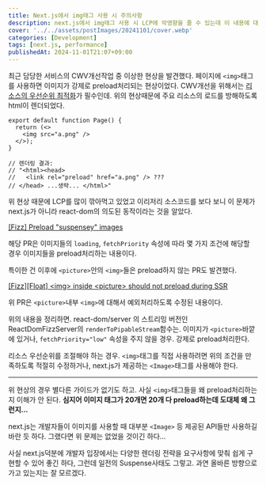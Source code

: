 ```yaml
---
title: Next.js에서 img태그 사용 시 주의사항
description: next.js에서 img태그 사용 시 LCP에 악영향을 줄 수 있는데 이 내용에 대해 설명합니다
cover: '../../assets/postImages/20241101/cover.webp'
categories: [Development]
tags: [next.js, performance]
publishedAt: 2024-11-01T21:07+09:00
---
```


최근 담당한 서비스의 CWV개선작업 중 이상한 현상을 발견했다. 페이지에 `<img>`태그를 사용하면 이미지가 강제로 preload처리되는 현상이었다. CWV개선을 위해서는 [리소스의 우선순위 최적화](https://patterns-dev-kr.github.io/performance-patterns/loading-sequence/)가 필수인데. 위의 현상때문에 주요 리소스의 로드를 방해하도록 html이 렌더되었다.

```tsx {9}
export default function Page() {
  return (<>
    <img src="a.png" />
  </>);
}

// 렌더링 결과:
// "<html><head>
//   <link rel="preload" href="a.png" /> ???
// </head> ...생략... </html>"
```

위 현상 때문에 LCP를 많이 깎아먹고 있었고 이리저리 소스코드를 보다 보니 이 문제가 next.js가 아니라 react-dom의 의도된 동작이라는 것을 알았다.

[\[Fizz\] Preload "suspensey" images](https://github.com/facebook/react/pull/27191)

해당 PR은 이미지들의 `loading`, `fetchPriority` 속성에 따라 몇 가지 조건에 해당할 경우 이미지들을 preload처리하는 내용이다.

특이한 건 이후에 `<picture>`안의 `<img>`들은 preload하지 않는 PR도 발견했다.

[\[Fizz\]\[Float\] \<img\> inside \<picture\> should not preload during SSR](https://github.com/facebook/react/pull/27346)

위 PR은 `<picture>`내부 `<img>`에 대해서 예외처리하도록 수정된 내용이다.

위의 내용을 정리하면. react-dom/server 의 스트리밍 버전인 ReactDomFizzServer의 `renderToPipableStream`함수는. 이미지가 `<picture>`바깥에 있거나, `fetchPriority="low"` 속성을 주지 않을 경우. 강제로 preload처리한다.

리소스 우선순위를 조절해야 하는 경우. `<img>`태그를 직접 사용하려면 위의 조건을 만족하도록 적절히 수정하거나, next.js가 제공하는 `<Image>`태그를 사용해야 한다.

----

위 현상의 경우 별다른 가이드가 없기도 하고. 사실 `<img>`태그들을 왜 preload처리하는지 이해가 안 된다. __심지어 이미지 태그가 20개면 20개 다 preload하는데 도대체 왜 그런지...__

next.js는 개발자들이 이미지를 사용할 때 대부분 `<Image>` 등 제공된 API들만 사용하길 바란 듯 하다. 그랬다면 위 문제는 없었을 것이긴 하다...

사실 next.js덕분에 개발자 입장에서는 다양한 렌더링 전략을 요구사항에 맞춰 쉽게 구현할 수 있어 좋긴 하다, 그런데 일전의 Suspense사태도 그렇고. 과연 올바른 방향으로 가고 있는지는 잘 모르겠다.
